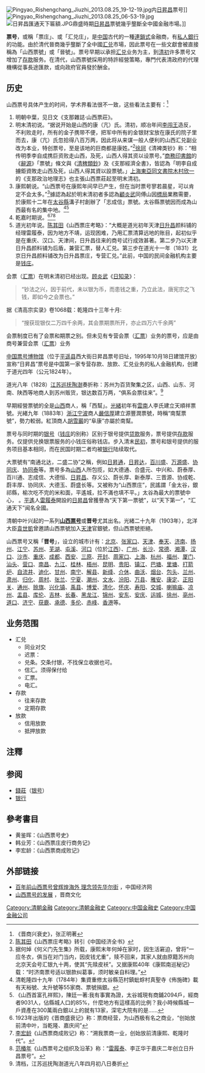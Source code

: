[[File:Pingyao_Rishengchang_Jiuzhi_2013.08.25_19-12-19.jpg|thumb]]内[[日昇昌|日昇昌]]票号]]
[[File:Pingyao_Rishengchang_Jiuzhi_2013.08.25_06-53-19.jpg|thumb]]
[[File:日昇昌匯通天下匾額.JPG|thumb]]鼎盛時期[[日昇昌|日昇昌]]票號幾乎壟斷全中國金融市場。]]

'''票号'''，或稱「票庄」、或「汇兑庄」，是[[中国|中国]]古代的一種[[連鎖店|連鎖式]]金融商，有[[私人銀行|私人銀行]]的功能。由於清代晉商幾乎壟斷了全中國[[汇兑|汇兑]]市場，因此票号在一些文獻會被直接稱為「山西票號」或「晉號」。票号早期以承担[[汇兑|汇兑]]业务为主，到[[清朝|清初]]许多票号又增加了[[存款|存款]]服务。在清代，山西票號採用的特許經營策略，專門代表清政府的代理機構從事長途匯款，或向政府官員發於酬金。

== 历史 ==

山西票号具体产生的时间，学术界看法很不一致，这些看法主要有：<ref>《晋商兴衰史》，张正明著</ref>
#明朝中葉，见日文《支那雜誌·山西票莊》。
#明末清初说。“据说开始是山西的康（亢）氏。清初，顺冶年间[[李闯王|李闯王]]造反，不利败走时，所有的金子携带不便，把军中所有的金银财宝放在康氏的院子里而去，康（亢）氏忽拾得八百万两，因此将从来谋一般人便利的山西汇兑副业改为本业，特创票号，至是该地的巨商都是康姓。”<ref>[[陈其田|陈其田]]《山西票庄考略》转引《中国经济全书》</ref>[[徐珂|徐珂]]《清裨类钞》称：“相传明季李自成携巨资败走山西，及死，山西人得其资以设票号。”[[商務印書館|商務印書館]]的《[[辭源|辭源]]》「票號」條文與《[[清稗類鈔|清稗類鈔]]》及《支那經濟全書》，皆認為「明李自成擄鉅資敗走山西及死，山西人得其資以設票號。」[[上海|上海]][[東亞同文書院|東亞同文書院]][[木村欣一|木村欣一]]的《支那政治地理志》也主張山西票莊起至明末清初。
#康熙朝说。“山西票号在康熙年间早已产生，但在当时票号寥若晨星，可以肯定不会太多。”<ref>据何焯《何义门先生集》所载，康熙末年何焯在家时，因生活窘迫，曾将“一应冬衣，俱当在对门当内，因皮钱尤重”，赎不回来，其家人就由原籍苏州向北京天会号汇银九十两，使其“先赎皮袄”。又据康熙40年《康熙南巡秘记》载：“时济南票号适以银款纠葛事，须时敏亲自料理。”</ref>據認為起於明末清初者多認為[[顧炎武|顧炎武]]同傅山因[[鏢局|標局]]業務需要，於康熙十二年在[[太谷縣|太谷縣]]溝子村創辦了「志成信」票號。太谷縣票號因而成為山西最有名的集中地。<ref>清乾隆四十九年（1784年）集資重修太谷縣范村鎮蚍蜉村真聖寺《佈施碑》載有天裕號、太升號等55家商、票號捐銀。</ref><ref>《山西首富孔祥熙》，陳廷一著:我有事實為證，太谷城現有商鋪2094戶，經商者9031人，佔縣城人口的85%，什麼地方有這樣高的比例？我小時候縣城一戶資產在300萬兩白銀以上的就有13家，深宅大院有的是……</ref>
#乾嘉时期说。<ref>1923年出版的《晋商盛衰记》称：票商经营，为山西极有名之商业，“创始放前清中叶，当乾隆、嘉庆间”</ref><ref>[[李宏龄|李宏龄]]《山西票商成败记》称：“溯我票商一业，创始放前清康熙、乾隆时代”。</ref><ref>[[范椿年|范椿年]]《山西票号之组织及沿革》称：“[[雷履泰|雷履泰]]、李正华于嘉庆二年创立日升昌票号”。</ref>
#道光初年说。[[陈其田|陈其田]]《山西票庄考略》：“大概是道光初年天津[[日升昌|日升昌]]颜料铺的经理雷履泰，因为地方不靖，运现困难，乃用汇票清算远地的账目，起初似乎是在重庆、汉口、天津间，日升昌往来的商号试行成效甚著。第二步乃以天津日升昌颜料铺为后盾，兼营汇票，替人汇兑。第三步在道光十一年（1831）北京日升昌颜料铺改为日升昌票庄，专营汇兑。”此前，中国的民间金融机构主要是[[钱庄|钱庄]]。

会票（[[汇票|汇票]]）在明末清初已经出现。[[顾炎武|顾炎武]]《[[日知录|日知录]]》：
<blockquote>“钞法之兴，因于前代，未以银为币，而患钱之重，乃立此法，唐宪宗之飞钱，即如今之会票也。”
</blockquote>
据《清高宗实录》卷1068载：乾隆四十三年十月:
<blockquote>
“搜获现银仅二万四千余两，其会票期票所开，亦止四万六千余两”
</blockquote>
会票制度已有了会票和期票之别。但未见有专营会票（[[汇票|汇票]]）业务的票号，应是由商号兼营会票（[[汇票|汇票]]）业务

[[中国票号博物馆|中国票号博物馆]]（位于[[平遥县|平遥县]]西大街日昇昌票号旧址，1995年10月18日建馆开放）宣称“日昇昌”票号是中国第一家专营存款、放款、汇兑业务的私人金融机构，创建于道光四年（公元1824年）。

道光八年（1828）[[江苏巡抚|江苏巡抚]][[陶澍|陶澍]]奏折称：苏州为百货聚集之区，山西、山东、河南、陕西等地商人到苏州贩货，银达数百万两，“俱系会票往来”。<ref>清档，江苏巡抚陶澍道光八年四月初八日奏折</ref>

早期經營票號的全是[[山西|山西]]商人，稱「西幫」。[[光緒|光緒]]初年有[[雲南|雲南]]人李氏建立天順祥票號。光緒九年（1883年）[[浙江|浙江]][[宁波|宁波]]商人[[嚴信厚|嚴信厚]]建立源豐潤票號，時稱“南幫票號”，勢力較弱。紅頂商人[[胡雪巖|胡雪巖]]的“阜康”亦屬於南幫。

票号与同时期的[[银号|银号]]（[[钱庄|钱庄]]的别称）区别于银号提供[[贷款|贷款]]服务，票号提供[[存款|存款]]服务。仅提供兑换银票服务的小钱庄俗称钱店。步入清末[[中华民国|民初]]，票号和银号提供的服务项目基本相同，而在民国时期二者均被[[银行|银行]]陆续取代。

大票號有“南通北达，二盛二协”之稱，例如[[日昇通|日昇通]]，[[日昇达|日昇达]]，[[百川盛|百川盛]]、[[万源盛|万源盛]]、[[协同庆|协同庆]]、[[协同泰|协同泰]]等。票号多為[[山西|山西]]人所包揽，如大德通、合盛元、中兴和、蔚泰厚、百川通、志成信、大德恒、[[日昇昌|日昇昌]]、存义公、蔚长厚、新泰厚、三晋源、协成乾、蔚丰厚、协同庆、大德玉、蔚盛长等。又被称为“山西票庄”，民謠謂「金太谷，銀祁縣，榆次吃不完的米和面，平遙城，拉不滿也填不平。」太谷為最大的票號中心，
{{fact|[[平遥古城|平遥古城]]又是当时最大票号中心}}。[[平遙|平遙]]人[[雷履泰|雷履泰]]開設的[[日昇昌|日昇昌]]曾獲譽為“天下第一票號”，以“天下第一”，“汇通天下”闻名全國。

清朝中叶兴起的一系列'''[[山西票号|山西票号]]'''或'''晋号'''尤其出名。光緒二十九年（1903年），北洋大臣[[袁世凱|袁世凱]]曾邀請山西票號加入[[天津|天津]]官銀號，但山西票號拒絕。

山西票号又稱「'''晋号'''」，设立的城市计有：[[北京|北京]]、[[张家口|张家口]]、[[天津|天津]]、[[奉天|奉天]]、[[济南|济南]]、[[扬州|扬州]]、[[江宁|江宁]]、[[苏州|苏州]]、[[芜湖|芜湖]]、[[屯溪|屯溪]]、[[河口|河口]]（位於[[江西|江西]]）、[[广州|广州]]、[[长沙|长沙]]、[[常德|常德]]、[[湘潭|湘潭]]、[[汉口|汉口]]、[[沙市|沙市]]、[[重庆|重庆]]、[[成都|成都]]、[[西安|西安]]、[[三原|三原]]、[[开封|开封]]、[[周家口|周家口]]、[[上海|上海]]、[[杭州|杭州]]、[[福州|福州]]、[[厦门|厦门]]、[[汕头|汕头]]、[[营口|营口]]、[[南昌|南昌]]、[[九江|九江]]、[[桂林|桂林]]、[[梧州|梧州]]、[[昆明|昆明]]、[[贵阳|贵阳]]、[[镇江|镇江]]、[[巴塘|巴塘]]、[[里塘|里塘]]、[[打箭炉|打箭炉]]、[[自流井|自流井]]、[[迪化|迪化]]、[[甘州|甘州]]、[[南宁|南宁]]、[[解县|解县]]、[[新绛|新绛]]、[[介休|介休]]、[[曲沃|曲沃]]、[[烟台|烟台]]、[[包头|包头]]、[[兰州|兰州]]、[[肃州|肃州]]、[[归化|归化]]、[[周村|周村]]、[[张兰|张兰]]、[[宁夏|宁夏]]、[[潮州|潮州]]、[[文水|文水]]、[[汾阳|汾阳]]、[[万县|万县]]、[[雅安|雅安]]、[[康定市|康定]]、[[正阳关|正阳关]]、[[通州|通州]]、[[赊旗|赊旗]]、[[兴化镇|兴化镇]]、[[禹县|禹县]]、[[博爱|博爱]]、[[清化县|清化]]、[[怀庆|怀庆]]、[[寿阳|寿阳]]、[[交城|交城]]、[[喇嘛庙|喇嘛庙]]、[[凉州|凉州]]、[[盂县|盂县]]、[[乌兰巴托|库伦]]、[[吉林|吉林]]、[[长春|长春]]、[[黑龙江|黑龙江]]、[[锦州|锦州]]、[[丹東市|安东]]、[[安庆|安庆]]、[[运城|运城]]、[[徐州|徐州]]、[[亳州|亳州]]、[[道口|道口]]、[[济宁|济宁]]、[[获鹿|获鹿]]、[[承德|承德]]、[[多伦|多伦]]、[[赤峰|赤峰]]、[[香港|香港]]等。

==业务范围==

* 汇兑
** 同业对交 
** 迟票：
** 兑条。交条付银，不找保立收据也可。
** 信汇。须得保付给
** 汇票。
** 电汇。 
* 存款
** 往来存款
** 定期存款
* 放款
** 信用放款
** 抵押放款

==注釋==

{{Reflist|2}}

== 参阅 ==
* [[錢莊|錢莊]]（[[银号|银号]]）
* [[银行|银行]]

==參考書目==
* 黄鉴晖：《山西票号史》
* 韩业芳：《山西票庄皮行商务记》
* 李宏龄：《山西票商成败记》

==外部链接==
* [http://www.ce.cn/xwzx/gjss/gdxw/200603/15/t20060315_6378640_1.shtml 百年前山西票号曾辉煌海外 理念领先华尔街] {{Wayback|url=http://www.ce.cn/xwzx/gjss/gdxw/200603/15/t20060315_6378640_1.shtml |date=20210224144452 }}，中国经济网
* [http://www.tydao.com/jinshang/lishi/ph3.htm 山西票号的发展] {{Wayback|url=http://www.tydao.com/jinshang/lishi/ph3.htm |date=20190426210952 }}，晋商文化

[[Category:清朝金融|Category:清朝金融]]
[[Category:清朝金融史|Category:清朝金融史]]
[[Category:中国金融史|Category:中国金融史]]
[[Category:中国金融公司|Category:中国金融公司]]